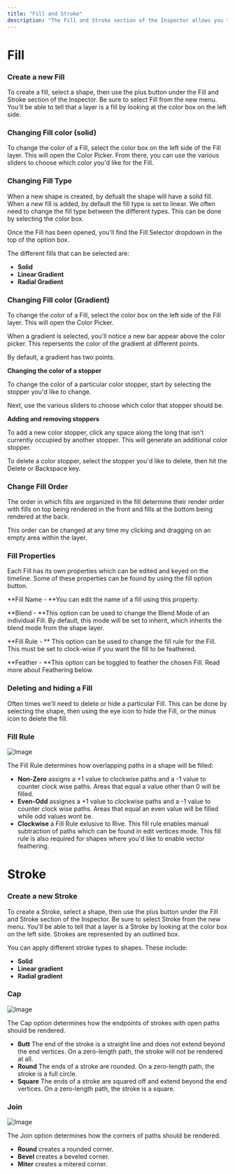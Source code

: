 ```yaml
---
title: "Fill and Stroke"
description: "The Fill and Stroke section of the Inspector allows you to add and modify the Fill and Stroke properties of the currently selected object. You can create as many fills or strokes as you'd like."
---
```



<YouTube id="H2sJZhZplig" />

# Fill

### **Create a new Fill**

To create a fill, select a shape, then use the plus button under the Fill and Stroke section of the Inspector. Be sure to select Fill from the new menu. You'll be able to tell that a layer is a fill by looking at the color box on the left side.

### **Changing Fill color (solid)**

To change the color of a Fill, select the color box on the left side of the Fill layer. This will open the Color Picker. From there, you can use the various sliders to choose which color you'd like for the Fill.

### **Changing Fill Type**

When a new shape is created, by defualt the shape will have a solid fill. When a new fill is added, by default the fill type is set to linear. We often need to change the fill type between the different types. This can be done by selecting the color box.

Once the Fill has been opened, you'll find the Fill Selector dropdown in the top of the option box.

The different fills that can be selected are:

- **Solid**
- **Linear Gradient**
- **Radial Gradient**

### **Changing Fill color (Gradient)**

To change the color of a Fill, select the color box on the left side of the Fill layer. This will open the Color Picker.

When a gradient is selected, you'll notice a new bar appear above the color picker. This repersents the color of the gradient at different points.

By default, a gradient has two points.

**Changing the color of a stopper**

To change the color of a particular color stopper, start by selecting the stopper you'd like to change.

Next, use the various sliders to choose which color that stopper should be.

**Adding and removing stoppers**

To add a new color stopper, click any space along the long that isn't currently occupied by another stopper. This will generate an additional color stopper.

To delete a color stopper, select the stopper you'd like to delete, then hit the Delete or Backspace key.

### **Change Fill Order**

The order in which fills are organized in the fill determine their render order with fills on top being rendered in the front and fills at the bottom being rendered at the back.

This order can be changed at any time my clicking and dragging on an empty area within the layer. 

### **Fill Properties**

Each Fill has its own properties which can be edited and keyed on the timeline. Some of these properties can be found by using the fill option button.

**Fill Name - **You can edit the name of a fill using this property.

**Blend - **This option can be used to change the Blend Mode of an individual Fill. By default, this mode will be set to inherit, which inherits the blend mode from the shape layer.

**Fill Rule - ** This option can be used to change the fill rule for the Fill. This must be set to clock-wise if you want the fill to be feathered.

**Feather - **This option can be toggled to feather the chosen Fill. Read more about Feathering below.

### **Deleting and hiding a Fill**

Often times we'll need to delete or hide a particular Fill. This can be done by selecting the shape, then using the eye icon to hide the Fill, or the minus icon to delete the fill.

### Fill Rule

<YouTube id="3GUh1Rl6hgY" />

![Image](https://ucarecdn.com/51b65c3e-5e39-4710-bbec-78f15d766e67/)

The Fill Rule determines how overlapping paths in a shape will be filled:

- **Non-Zero** assigns a \+1 value to clockwise paths and a -1 value to counter clock wise paths. Areas that equal a value other than 0 will be filled.
- **Even-Odd** assignes a \+1 value to clockwise paths and a -1 value to counter clock wise paths. Areas that equal an even value will be filled while odd values wont be.
- **Clockwise** a Fill Rule exlusive to Rive. This fill rule enables manual subtraction of paths which can be found in edit vertices mode. This fill rule is also required for shapes where you'd like to enable vector feathering.

# Stroke

### Create a new Stroke

To create a Stroke, select a shape, then use the plus button under the Fill and Stroke section of the Inspector. Be sure to select Stroke from the new menu. You'll be able to tell that a layer is a Stroke by looking at the color box on the left side. Strokes are represented by an outlined box.

You can apply different stroke types to shapes. These include:

- **Solid**
- **Linear gradient**
- **Radial gradient**

### Cap

![Image](https://ucarecdn.com/a0c30a2d-7905-43d0-b20e-2f61fc171f66/)

The Cap option determines how the endpoints of strokes with open paths should be rendered.

- **Butt** The end of the stroke is a straight line and does not extend beyond the end vertices. On a zero-length path, the stroke will not be rendered at all.
- **Round** The ends of a stroke are rounded. On a zero-length path, the stroke is a full circle.
- **Square** The ends of a stroke are squared off and extend beyond the end vertices. On a zero-length path, the stroke is a square.

### Join

![Image](https://ucarecdn.com/2e3a2738-486f-4484-9b80-04dd21eb0adf/)

The Join option determines how the corners of paths should be rendered.

- **Round** creates a rounded corner.
- **Bevel** creates a beveled corner.
- **Miter** creates a mitered corner.